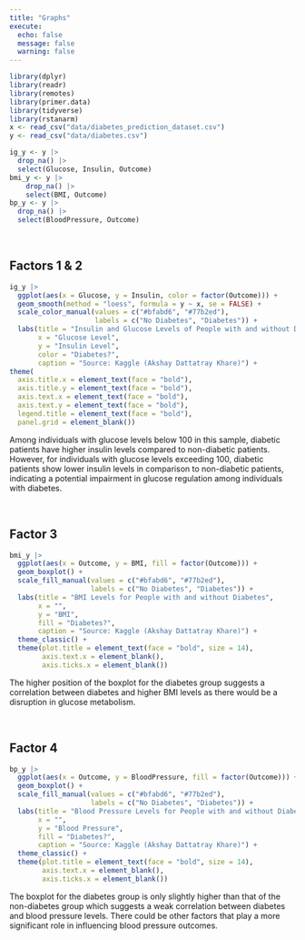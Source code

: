 ```yaml
---
title: "Graphs"
execute: 
  echo: false
  message: false
  warning: false
---
```


```r
library(dplyr)
library(readr)
library(remotes)
library(primer.data)
library(tidyverse)
library(rstanarm)
x <- read_csv("data/diabetes_prediction_dataset.csv")
y <- read_csv("data/diabetes.csv")
```

```r
ig_y <- y |>
  drop_na() |>
  select(Glucose, Insulin, Outcome)
bmi_y <- y |>
    drop_na() |>
    select(BMI, Outcome)
bp_y <- y |>
  drop_na() |>
  select(BloodPressure, Outcome)
```

 

## Factors 1 & 2

```r
ig_y |>
  ggplot(aes(x = Glucose, y = Insulin, color = factor(Outcome))) +
  geom_smooth(method = "loess", formula = y ~ x, se = FALSE) +
  scale_color_manual(values = c("#bfabd6", "#77b2ed"), 
                     labels = c("No Diabetes", "Diabetes")) +
  labs(title = "Insulin and Glucose Levels of People with and without Diabetes", 
       x = "Glucose Level", 
       y = "Insulin Level", 
       color = "Diabetes?", 
       caption = "Source: Kaggle (Akshay Dattatray Khare)") +
theme(
  axis.title.x = element_text(face = "bold"),
  axis.title.y = element_text(face = "bold"),
  axis.text.x = element_text(face = "bold"),
  axis.text.y = element_text(face = "bold"),
  legend.title = element_text(face = "bold"),
  panel.grid = element_blank())

```

Among individuals with glucose levels below 100 in this sample, diabetic patients have higher insulin levels compared to non-diabetic patients. However, for individuals with glucose levels exceeding 100, diabetic patients show lower insulin levels in comparison to non-diabetic patients, indicating a potential impairment in glucose regulation among individuals with diabetes.

 

## Factor 3

```r
bmi_y |>
  ggplot(aes(x = Outcome, y = BMI, fill = factor(Outcome))) +
  geom_boxplot() + 
  scale_fill_manual(values = c("#bfabd6", "#77b2ed"),
                    labels = c("No Diabetes", "Diabetes")) +
  labs(title = "BMI Levels for People with and without Diabetes",
       x = "",
       y = "BMI",
       fill = "Diabetes?", 
       caption = "Source: Kaggle (Akshay Dattatray Khare)") +
  theme_classic() +
  theme(plot.title = element_text(face = "bold", size = 14),
        axis.text.x = element_blank(), 
        axis.ticks.x = element_blank())
```

The higher position of the boxplot for the diabetes group suggests a correlation between diabetes and higher BMI levels as there would be a disruption in glucose metabolism.

 

## Factor 4

```r
bp_y |>
  ggplot(aes(x = Outcome, y = BloodPressure, fill = factor(Outcome))) +
  geom_boxplot() +
  scale_fill_manual(values = c("#bfabd6", "#77b2ed"),
                    labels = c("No Diabetes", "Diabetes")) +
  labs(title = "Blood Pressure Levels for People with and without Diabetes",
       x = "",
       y = "Blood Pressure",
       fill = "Diabetes?", 
       caption = "Source: Kaggle (Akshay Dattatray Khare)") +
  theme_classic() +
  theme(plot.title = element_text(face = "bold", size = 14),
        axis.text.x = element_blank(), 
        axis.ticks.x = element_blank())
```

The boxplot for the diabetes group is only slightly higher than that of the non-diabetes group which suggests a weak correlation between diabetes and blood pressure levels. There could be other factors that play a more significant role in influencing blood pressure outcomes.
